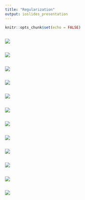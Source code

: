```yaml
---
title: "Regularization"
output: ioslides_presentation
---
```


```r
knitr::opts_chunk$set(echo = FALSE)
```

## 

<img src=https://raw.githubusercontent.com/LukeLinEx/LukeLinEx.github.io/master/regulariation/pic_1.png>

## 

<img src=https://raw.githubusercontent.com/LukeLinEx/LukeLinEx.github.io/master/regulariation/pic_2.png>

## 

<img src=https://raw.githubusercontent.com/LukeLinEx/LukeLinEx.github.io/master/regulariation/pic_3.png>

## 

<img src=https://raw.githubusercontent.com/LukeLinEx/LukeLinEx.github.io/master/regulariation/pic_4.png>

## 

<img src=https://raw.githubusercontent.com/LukeLinEx/LukeLinEx.github.io/master/regulariation/pic_5.png>

## 

<img src=https://raw.githubusercontent.com/LukeLinEx/LukeLinEx.github.io/master/regulariation/pic_6.png>

## 

<img src=https://raw.githubusercontent.com/LukeLinEx/LukeLinEx.github.io/master/regulariation/pic_7.png>

## 

<img src=https://raw.githubusercontent.com/LukeLinEx/LukeLinEx.github.io/master/regulariation/pic_8.png>

## 

<img src=https://raw.githubusercontent.com/LukeLinEx/LukeLinEx.github.io/master/regulariation/pic_9.png>

## 

<img src=https://raw.githubusercontent.com/LukeLinEx/LukeLinEx.github.io/master/regulariation/pic_10.png>

## 

<img src=https://raw.githubusercontent.com/LukeLinEx/LukeLinEx.github.io/master/regulariation/pic_11.png>

## 

<img src=https://raw.githubusercontent.com/LukeLinEx/LukeLinEx.github.io/master/regulariation/pic_12.png>